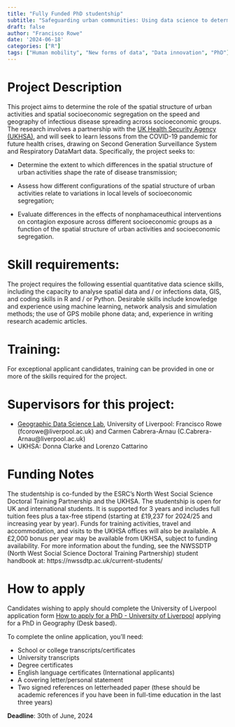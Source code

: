 ```yaml
---
title: "Fully Funded PhD studentship"
subtitle: "Safeguarding urban communities: Using data science to determine the impact of the spatial structure of urban activities and residential segregation on the spreading of infectious diseases"
draft: false
author: "Francisco Rowe"
date: '2024-06-18'
categories: ["R"]
tags: ["Human mobility", "New forms of data", "Data innovation", "PhD"]
---
```


# Project Description

This project aims to determine the role of the spatial structure of urban activities and spatial socioeconomic segregation on the speed and geography of infectious disease spreading across socioeconomic groups. The research involves a partnership with the [UK Health Security Agency (UKHSA)](https://www.gov.uk/government/organisations/uk-health-security-agency), and will seek to learn lessons from the COVID-19 pandemic for future health crises, drawing on Second Generation Surveillance System and Respiratory DataMart data. Specifically, the project seeks to:

-   Determine the extent to which differences in the spatial structure of urban activities shape the rate of disease transmission;

-   Assess how different configurations of the spatial structure of urban activities relate to variations in local levels of socioeconomic segregation;

-   Evaluate differences in the effects of nonphamaceuthical interventions on contagion exposure across different socioeconomic groups as a function of the spatial structure of urban activities and socioeconomic segregation.

# Skill requirements:

The project requires the following essential quantitative data science skills, including the capacity to analyse spatial data and / or infections data, GIS, and coding skills in R and / or Python. Desirable skills include knowledge and experience using machine learning, network analysis and simulation methods; the use of GPS mobile phone data; and, experience in writing research academic articles.

# Training:

For exceptional applicant candidates, training can be provided in one or more of the skills required for the project.

# Supervisors for this project:

-   [Geographic Data Science Lab](https://www.liverpool.ac.uk/geographic-data-science/), University of Liverpool: Francisco Rowe (fcorowe@liverpool.ac.uk) and Carmen Cabrera-Arnau (C.Cabrera-Arnau@liverpool.ac.uk)\
-   UKHSA: Donna Clarke and Lorenzo Cattarino

# Funding Notes

The studentship is co-funded by the ESRC’s North West Social Science Doctoral Training Partnership and the UKHSA. The studentship is open for UK and international students. It is supported for 3 years and includes full tuition fees plus a tax-free stipend (starting at £19,237 for 2024/25 and increasing year by year). Funds for training activities, travel and accommodation, and visits to the UKHSA offices will also be available. A £2,000 bonus per year may be available from UKHSA, subject to funding availability. For more information about the funding, see the NWSSDTP (North West Social Science Doctoral Training Partnership) student handbook at: https://nwssdtp.ac.uk/current-students/

# How to apply

Candidates wishing to apply should complete the University of Liverpool application form [How to apply for a PhD - University of Liverpool](https://www.liverpool.ac.uk/study/postgraduate-research/how-to-apply/) applying for a PhD in Geography (Desk based).

To complete the online application, you'll need:

-   School or college transcripts/certificates  
-   University transcripts  
-   Degree certificates  
-   English language certificates (International applicants)  
-   A covering letter/personal statement  
-   Two signed references on letterheaded paper (these should be academic references if you have been in full-time education in the last three years)

**Deadline**: 30th of June, 2024


